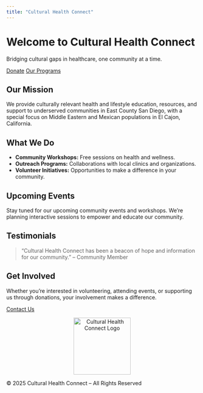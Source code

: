 ```yaml
---
title: "Cultural Health Connect"
---
```



<div class="hero">
  <h1>Welcome to Cultural Health Connect</h1>
  <p>Bridging cultural gaps in healthcare, one community at a time.</p>
  <a href="donate.qmd" class="btn">Donate</a>
  <a href="programs.qmd" class="btn">Our Programs</a>
</div>

<div class="container">
  <h2>Our Mission</h2>
  <p>
    We provide culturally relevant health and lifestyle education, resources, and support to underserved communities in East County San Diego, with a special focus on Middle Eastern and Mexican populations in El Cajon, California.
  </p>

  <h2>What We Do</h2>
  <ul>
    <li><strong>Community Workshops:</strong> Free sessions on health and wellness.</li>
    <li><strong>Outreach Programs:</strong> Collaborations with local clinics and organizations.</li>
    <li><strong>Volunteer Initiatives:</strong> Opportunities to make a difference in your community.</li>
  </ul>

  <h2>Upcoming Events</h2>
  <p>
    Stay tuned for our upcoming community events and workshops. We’re planning interactive sessions to empower and educate our community.
  </p>

  <h2>Testimonials</h2>
  <blockquote>
    "Cultural Health Connect has been a beacon of hope and information for our community." – Community Member
  </blockquote>

  <h2>Get Involved</h2>
  <p>
    Whether you’re interested in volunteering, attending events, or supporting us through donations, your involvement makes a difference.
  </p>
  <a href="contact.qmd" class="btn">Contact Us</a>

  <p style="text-align: center;">
    <!-- Replace with your actual logo or another image -->
    <img src="images/logo.png" alt="Cultural Health Connect Logo" width="150" />
  </p>
</div>

<footer>
  © 2025 Cultural Health Connect – All Rights Reserved
</footer>
